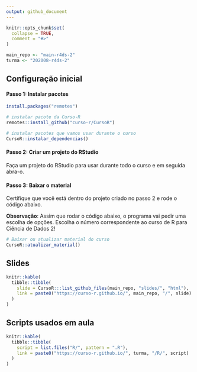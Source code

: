 ```yaml
---
output: github_document
---
```


<!-- README.md is generated from README.Rmd. Please edit that file -->

```r
knitr::opts_chunk$set(
  collapse = TRUE,
  comment = "#>"
)

main_repo <- "main-r4ds-2"
turma <- "202008-r4ds-2"
```

## Configuração inicial

#### Passo 1: Instalar pacotes

```r
install.packages("remotes")

# instalar pacote da Curso-R
remotes::install_github("curso-r/CursoR")

# instalar pacotes que vamos usar durante o curso
CursoR::instalar_dependencias()
```

#### Passo 2: Criar um projeto do RStudio

Faça um projeto do RStudio para usar durante todo o curso e em seguida abra-o.

#### Passo 3: Baixar o material

Certifique que você está dentro do projeto criado no passo 2 e rode o código abaixo.

**Observação**: Assim que rodar o código abaixo, o programa vai pedir uma escolha de opções. Escolha o número correspondente ao curso de R para Ciência de Dados 2!

```r
# Baixar ou atualizar material do curso
CursoR::atualizar_material()
```

## Slides

```r
knitr::kable(
  tibble::tibble(
    slide = CursoR:::list_github_files(main_repo, "slides/", "html"),
    link = paste0("https://curso-r.github.io/", main_repo, "/", slide)
  )
)
```

## Scripts usados em aula

```r
knitr::kable(
  tibble::tibble(
    script = list.files("R/", pattern = ".R"),
    link = paste0("https://curso-r.github.io/", turma, "/R/", script)
  )
)
```


